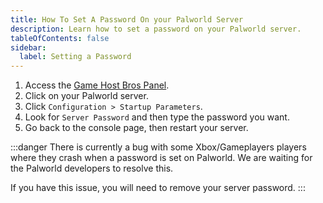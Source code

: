 ```yaml
---
title: How To Set A Password On your Palworld Server
description: Learn how to set a password on your Palworld server.
tableOfContents: false
sidebar:
  label: Setting a Password
---
```


1. Access the [Game Host Bros Panel](https://panel.gamehostbros.com/).
2. Click on your Palworld server.
2. Click `Configuration > Startup Parameters`.
3. Look for `Server Password` and then type the password you want.
4. Go back to the console page, then restart your server.

:::danger
There is currently a bug with some Xbox/Gameplayers players where they crash when a password is set on Palworld. We are waiting for the Palworld developers to resolve this.

If you have this issue, you will need to remove your server password.
:::
